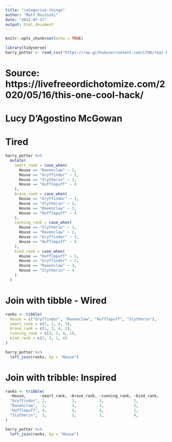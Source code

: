 ---
title: "categorise-things"
author: "Matt Rosinski"
date: "2022-07-17"
output: html_document
---

```{r setup, include=FALSE}
knitr::opts_chunk$set(echo = TRUE)
```

```{r}
library(tidyverse)
harry_potter <- read_csv("https://raw.githubusercontent.com/LFOD/real-blog/master/static/data/harry-potter.csv")

```

# Source: https://livefreeordichotomize.com/2020/05/16/this-one-cool-hack/
# Lucy D'Agostino McGowan

# Tired
```{r}
harry_potter %>%
  mutate(
    smart_rank = case_when(
      House == "Ravenclaw" ~ 1,
      House == "Gryffindor" ~ 2,
      House == "Slytherin" ~ 3,
      House == "Hufflepuff" ~ 4
    ),
    brave_rank = case_when(
      House == "Gryffindor" ~ 1,
      House == "Slytherin" ~ 2,
      House == "Ravenclaw" ~ 3,
      House == "Hufflepuff" ~ 4
    ),
    cunning_rank = case_when(
      House == "Slytherin" ~ 1,
      House == "Ravenclaw" ~ 2,
      House == "Gryffindor" ~ 3,
      House == "Hufflepuff" ~ 4
    ),
    kind_rank = case_when(
      House == "Hufflepuff" ~ 1,
      House == "Gryffindor" ~ 2,
      House == "Ravenclaw" ~ 3,
      House == "Slytherin" ~ 4
    )
  )
```

# Join with tibble - Wired
```{r}
ranks <- tibble(
  House = c("Gryffindor", "Ravenclaw", "Hufflepuff", "Slytherin"),
  smart_rank = c(2, 1, 4, 3),
  brave_rank = c(1, 3, 4, 2),
  cunning_rank = c(3, 2, 4, 1),
  kind_rank = c(2, 3, 1, 4)
)

harry_potter %>%
  left_join(ranks, by = "House")
```

# Join with tribble: Inspired
```{r}
ranks <- tribble(
  ~House,      ~smart_rank, ~brave_rank, ~cunning_rank, ~kind_rank,
  "Gryffindor", 2,           1,          3,             2,
  "Ravenclaw",  1,           3,          3,             3,
  "Hufflepuff", 4,           4,          4,             1,
  "Slytherin",  3,           2,          1,             4,
)

harry_potter %>%
  left_join(ranks, by = "House") 
```

